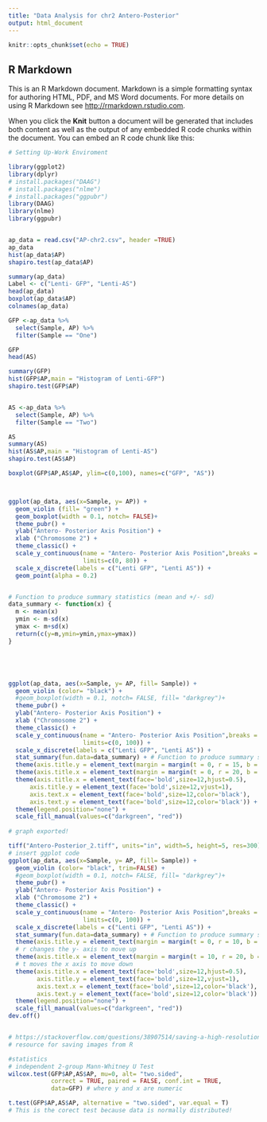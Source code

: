 ```yaml
---
title: "Data Analysis for chr2 Antero-Posterior"
output: html_document
---
```


```r
knitr::opts_chunk$set(echo = TRUE)
```

## R Markdown

This is an R Markdown document. Markdown is a simple formatting syntax for authoring HTML, PDF, and MS Word documents. For more details on using R Markdown see <http://rmarkdown.rstudio.com>.

When you click the **Knit** button a document will be generated that includes both content as well as the output of any embedded R code chunks within the document. You can embed an R code chunk like this:

```r
# Setting Up-Work Enviroment

library(ggplot2)
library(dplyr)
# install.packages("DAAG")
# install.packages("nlme")
# install.packages("ggpubr")
library(DAAG) 
library(nlme) 
library(ggpubr) 


ap_data = read.csv("AP-chr2.csv", header =TRUE)
ap_data
hist(ap_data$AP)
shapiro.test(ap_data$AP)

summary(ap_data)
Label <- c("Lenti- GFP", "Lenti-AS")
head(ap_data)
boxplot(ap_data$AP)
colnames(ap_data)

GFP <-ap_data %>%
  select(Sample, AP) %>%
  filter(Sample == "One")

GFP
head(AS)

summary(GFP)
hist(GFP$AP,main = "Histogram of Lenti-GFP")
shapiro.test(GFP$AP)


AS <-ap_data %>%
  select(Sample, AP) %>%
  filter(Sample == "Two")

AS
summary(AS)
hist(AS$AP,main = "Histogram of Lenti-AS")
shapiro.test(AS$AP)

boxplot(GFP$AP,AS$AP, ylim=c(0,100), names=c("GFP", "AS"))



ggplot(ap_data, aes(x=Sample, y= AP)) + 
  geom_violin (fill= "green") + 
  geom_boxplot(width = 0.1, notch= FALSE)+
  theme_pubr() + 
  ylab("Antero- Posterior Axis Position") +
  xlab ("Chromosome 2") +
  theme_classic() +
  scale_y_continuous(name = "Antero- Posterior Axis Position",breaks = seq(0, 80, 10),
                     limits=c(0, 80)) +
  scale_x_discrete(labels = c("Lenti GFP", "Lenti AS")) +
  geom_point(alpha = 0.2) 


# Function to produce summary statistics (mean and +/- sd)
data_summary <- function(x) {
  m <- mean(x)
  ymin <- m-sd(x)
  ymax <- m+sd(x)
  return(c(y=m,ymin=ymin,ymax=ymax))
}





ggplot(ap_data, aes(x=Sample, y= AP, fill= Sample)) + 
  geom_violin (color= "black") + 
  #geom_boxplot(width = 0.1, notch= FALSE, fill= "darkgrey")+
  theme_pubr() + 
  ylab("Antero- Posterior Axis Position") +
  xlab ("Chromosome 2") +
  theme_classic() +
  scale_y_continuous(name = "Antero- Posterior Axis Position",breaks = seq(0, 100, 10),
                     limits=c(0, 100)) +
  scale_x_discrete(labels = c("Lenti GFP", "Lenti AS")) +
  stat_summary(fun.data=data_summary) + # Function to produce summary statistics (mean and +/- sd)
  theme(axis.title.y = element_text(margin = margin(t = 0, r = 15, b = 0, l = 0))) +
  theme(axis.title.x = element_text(margin = margin(t = 0, r = 20, b = 0, l = 0))) +
  theme(axis.title.x = element_text(face='bold',size=12,hjust=0.5),
      axis.title.y = element_text(face='bold',size=12,vjust=1),
      axis.text.x = element_text(face='bold',size=12,color='black'),
      axis.text.y = element_text(face='bold',size=12,color='black')) +
  theme(legend.position="none") +
  scale_fill_manual(values=c("darkgreen", "red"))
  
# graph exported!

tiff("Antero-Posterior_2.tiff", units="in", width=5, height=5, res=300)
# insert ggplot code
ggplot(ap_data, aes(x=Sample, y= AP, fill= Sample)) + 
  geom_violin (color= "black", trim=FALSE) + 
  #geom_boxplot(width = 0.1, notch= FALSE, fill= "darkgrey")+
  theme_pubr() + 
  ylab("Antero- Posterior Axis Position") +
  xlab ("Chromosome 2") +
  theme_classic() +
  scale_y_continuous(name = "Antero- Posterior Axis Position",breaks = seq(0, 100, 10),
                     limits=c(0, 100)) +
  scale_x_discrete(labels = c("Lenti GFP", "Lenti AS")) +
  stat_summary(fun.data=data_summary) + # Function to produce summary statistics (mean and +/- sd)
  theme(axis.title.y = element_text(margin = margin(t = 0, r = 10, b = 0, l = 0))) + 
  # r changes the y- axis to move up
  theme(axis.title.x = element_text(margin = margin(t = 10, r = 20, b = 0, l = 0))) +
  # t moves the x axis to move down
  theme(axis.title.x = element_text(face='bold',size=12,hjust=0.5),
        axis.title.y = element_text(face='bold',size=12,vjust=1),
        axis.text.x = element_text(face='bold',size=12,color='black'),
        axis.text.y = element_text(face='bold',size=12,color='black')) +
  theme(legend.position="none") +
  scale_fill_manual(values=c("darkgreen", "red"))
dev.off()


# https://stackoverflow.com/questions/38907514/saving-a-high-resolution-image-in-r
# resource for saving images from R

#statistics
# independent 2-group Mann-Whitney U Test
wilcox.test(GFP$AP,AS$AP, mu=0, alt= "two.sided",
            correct = TRUE, paired = FALSE, conf.int = TRUE, 
            data=GFP) # where y and x are numeric

t.test(GFP$AP,AS$AP, alternative = "two.sided", var.equal = T)
# This is the corect test because data is normally distributed!


```
